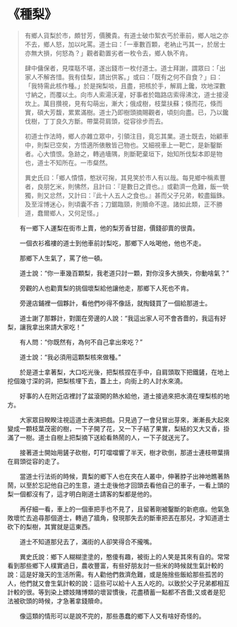 # 《種梨》

> 有鄉人貨梨於市，頗甘芳，價騰貴。有道士破巾絮衣丐於車前，鄉人咄之亦不去，鄉人怒，加以叱罵。道士曰：「一車數百顆，老衲止丐其一，於居士亦無大損，何怒為？」觀者勸置劣者一枚令去，鄉人執不肯。
>
> 肆中傭保者，見喋聒不堪，遂出錢市一枚付道士。道士拜謝，謂眾曰：「出家人不解吝惜。我有佳梨，請出供客。」或曰：「既有之何不自食？」曰：「我特需此核作種。」於是掬梨啖，且盡，把核於手，解肩上鑱，坎地深數寸納之，而覆以土。向市人索湯沃灌，好事者於臨路店索得沸沈，道士接浸坎上。萬目攢視，見有勾萌出，漸大；俄成樹，枝葉扶蘇；倏而花，倏而實，碩大芳馥，累累滿樹。道士乃即樹頭摘賜觀者，頃刻向盡。已，乃以鑱伐樹，丁丁良久方斷。帶葉荷肩頭，從容徐步而去。
>
> 初道士作法時，鄉人亦雜立眾中，引領注目，竟忘其業。道士既去，始顧車中，則梨已空矣，方悟適所俵散皆己物也。又細視車上一靶亡，是新鑿斷者。心大憤恨。急跡之，轉過墻隅，則斷靶棄垣下，始知所伐梨本即是物也，道士不知所在。一市粲然。
>
> 異史氏曰：「鄉人憒憒，憨狀可掬，其見笑於市人有以哉。每見鄉中稱素豐者，良朋乞米，則怫然，且計曰：『是數日之資也。』或勸濟一危難，飯一煢獨，則又忿然，又計曰：『此十人五人之食也。』甚而父子兄弟，較盡錙銖。及至淫博迷心，則頃囊不吝；刀鋸臨頸，則贖命不遑。諸如此類，正不勝道，蠢爾鄉人，又何足怪。」

&emsp;&emsp;有一鄉下人運梨在街市上賣，他的梨芳香甘甜，價錢卻賣的很貴。

&emsp;&emsp;一個衣衫襤褸的道士到他車前討梨吃，那鄉下人吆喝他，他也不走。

&emsp;&emsp;那鄉下人生氣了，罵了他一頓。

&emsp;&emsp;道士說：“你一車幾百顆梨，我老道只討一顆，對你沒多大損失，你動啥氣？”

&emsp;&emsp;旁觀的人也勸賣梨的挑個壞梨給他讓他走，那鄉下人死也不肯。

&emsp;&emsp;旁邊店鋪裡一個夥計，看他們吵得不像話，就掏錢買了一個給那道士。

&emsp;&emsp;道士謝了那夥計，對圍在旁邊的人說：“我這出家人可不會吝嗇的，我這有好梨，讓我拿出來請大家吃！”

&emsp;&emsp;有人問：“你既然有，為何不自己拿出來吃？”

&emsp;&emsp;道士說：“我必須用這顆梨核來做種。”

&emsp;&emsp;於是道士拿著梨，大口吃光後，把梨核捏在手中，自肩頭取下把鐵鏟，在地上挖個幾寸深的洞，把梨核埋下去，蓋上土，向街上的人討水來澆。

&emsp;&emsp;好事的人在附近店裡討了盆滾開的熱水給他，道士接過來把水澆在埋梨核的地方。

&emsp;&emsp;大家眾目睽睽注視這道士表演把戲。只見過了一會兒冒出芽來，漸漸長大起來變成一顆枝葉茂密的樹，一下子開了花，又一下子結了果實，梨結的又大又香，掛滿了一樹。道士自樹上把梨摘下送給看熱鬧的人，一下子就送光了。

&emsp;&emsp;接著道士開始用鏟子砍樹，叮叮噹噹響了半天，樹才砍倒，那道士連枝帶葉揹在肩頭從容的走了。

&emsp;&emsp;當道士行法術的時候，賣梨的鄉下人也在夾在人叢中，伸著脖子出神地瞧著熱鬧，以至於忘記他自己的生意，道士走後他才回頭去看他自己的車子，一看上頭的梨一個都沒有了，這才明白剛道士請客的梨都是他的。

&emsp;&emsp;再仔細一看，車上的一個車把手也不見了，且留著剛被鑿斷的新疤痕。他氣急敗壞忙去追尋那個道士，轉過了牆角，發現那失去的斷車把丟在那兒，才知道道士砍下的梨樹，其實就是這東西。

&emsp;&emsp;道士不知道那兒去了，滿街的人卻笑得合不攏嘴。

&emsp;&emsp;異史氏說：鄉下人糊糊塗塗的，憨傻有趣，被街上的人笑是其來有自的。常常看到那些鄉下人樸實過日，農收豐富，有些好朋友討一些米的時候就生氣計較的說：這是好幾天的生活所需。有人勸他們救濟危難，或是施捨些飯給那些孤苦的人，他們就又會生氣計較的說：這些可以給十人五人吃的。以致於父子兄弟都相互計較的很。等到染上嫖妓賭博類的壞習慣後，花盡積蓄一點都不吝嗇;又或者是犯法被砍頭的時候，才急著拿錢贖命。

&emsp;&emsp;像這類的情形可以是說不完的，那些愚蠢的鄉下人又有啥好奇怪的。
